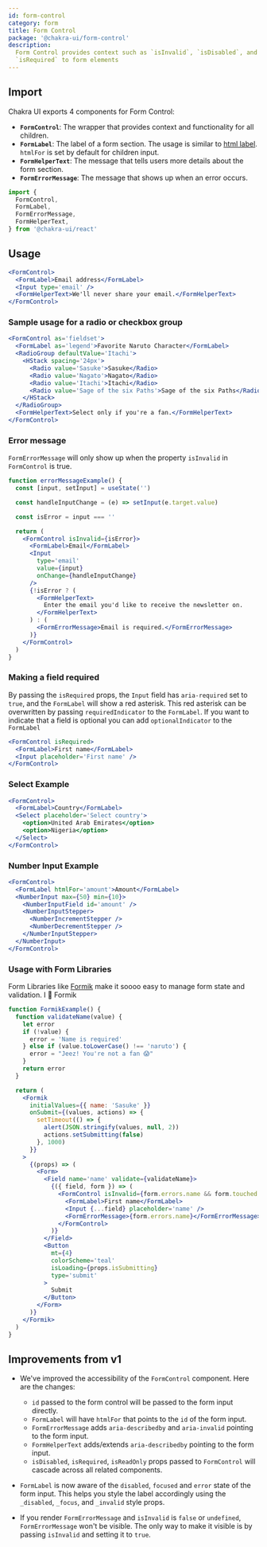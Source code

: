 ```yaml
---
id: form-control
category: form
title: Form Control
package: '@chakra-ui/form-control'
description:
  Form Control provides context such as `isInvalid`, `isDisabled`, and
  `isRequired` to form elements
---
```


## Import

Chakra UI exports 4 components for Form Control:

- **`FormControl`**: The wrapper that provides context and functionality for all
  children.
- **`FormLabel`**: The label of a form section. The usage is similar to
  [html label](https://developer.mozilla.org/en-US/docs/Web/HTML/Element/label).
  `htmlFor` is set by default for children input.
- **`FormHelperText`**: The message that tells users more details about the form
  section.
- **`FormErrorMessage`**: The message that shows up when an error occurs.

```js
import {
  FormControl,
  FormLabel,
  FormErrorMessage,
  FormHelperText,
} from '@chakra-ui/react'
```

## Usage

```jsx
<FormControl>
  <FormLabel>Email address</FormLabel>
  <Input type='email' />
  <FormHelperText>We'll never share your email.</FormHelperText>
</FormControl>
```

### Sample usage for a radio or checkbox group

```jsx
<FormControl as='fieldset'>
  <FormLabel as='legend'>Favorite Naruto Character</FormLabel>
  <RadioGroup defaultValue='Itachi'>
    <HStack spacing='24px'>
      <Radio value='Sasuke'>Sasuke</Radio>
      <Radio value='Nagato'>Nagato</Radio>
      <Radio value='Itachi'>Itachi</Radio>
      <Radio value='Sage of the six Paths'>Sage of the six Paths</Radio>
    </HStack>
  </RadioGroup>
  <FormHelperText>Select only if you're a fan.</FormHelperText>
</FormControl>
```

### Error message

`FormErrorMessage` will only show up when the property `isInvalid` in
`FormControl` is true.

```jsx
function errorMessageExample() {
  const [input, setInput] = useState('')

  const handleInputChange = (e) => setInput(e.target.value)

  const isError = input === ''

  return (
    <FormControl isInvalid={isError}>
      <FormLabel>Email</FormLabel>
      <Input
        type='email'
        value={input}
        onChange={handleInputChange}
      />
      {!isError ? (
        <FormHelperText>
          Enter the email you'd like to receive the newsletter on.
        </FormHelperText>
      ) : (
        <FormErrorMessage>Email is required.</FormErrorMessage>
      )}
    </FormControl>
  )
}
```

### Making a field required

By passing the `isRequired` props, the `Input` field has `aria-required` set to
`true`, and the `FormLabel` will show a red asterisk. This red asterisk can be
overwritten by passing `requiredIndicator` to the `FormLabel`. If you want to
indicate that a field is optional you can add `optionalIndicator` to the
`FormLabel`

```jsx
<FormControl isRequired>
  <FormLabel>First name</FormLabel>
  <Input placeholder='First name' />
</FormControl>
```

### Select Example

```jsx
<FormControl>
  <FormLabel>Country</FormLabel>
  <Select placeholder='Select country'>
    <option>United Arab Emirates</option>
    <option>Nigeria</option>
  </Select>
</FormControl>
```

### Number Input Example

```jsx
<FormControl>
  <FormLabel htmlFor='amount'>Amount</FormLabel>
  <NumberInput max={50} min={10}>
    <NumberInputField id='amount' />
    <NumberInputStepper>
      <NumberIncrementStepper />
      <NumberDecrementStepper />
    </NumberInputStepper>
  </NumberInput>
</FormControl>
```

### Usage with Form Libraries

Form Libraries like [Formik](https://jaredpalmer.com/formik/) make it soooo easy
to manage form state and validation. I 💖 Formik

```jsx
function FormikExample() {
  function validateName(value) {
    let error
    if (!value) {
      error = 'Name is required'
    } else if (value.toLowerCase() !== 'naruto') {
      error = "Jeez! You're not a fan 😱"
    }
    return error
  }

  return (
    <Formik
      initialValues={{ name: 'Sasuke' }}
      onSubmit={(values, actions) => {
        setTimeout(() => {
          alert(JSON.stringify(values, null, 2))
          actions.setSubmitting(false)
        }, 1000)
      }}
    >
      {(props) => (
        <Form>
          <Field name='name' validate={validateName}>
            {({ field, form }) => (
              <FormControl isInvalid={form.errors.name && form.touched.name}>
                <FormLabel>First name</FormLabel>
                <Input {...field} placeholder='name' />
                <FormErrorMessage>{form.errors.name}</FormErrorMessage>
              </FormControl>
            )}
          </Field>
          <Button
            mt={4}
            colorScheme='teal'
            isLoading={props.isSubmitting}
            type='submit'
          >
            Submit
          </Button>
        </Form>
      )}
    </Formik>
  )
}
```

## Improvements from v1

- We've improved the accessibility of the `FormControl` component. Here are the
  changes:

  - `id` passed to the form control will be passed to the form input directly.
  - `FormLabel` will have `htmlFor` that points to the `id` of the form input.
  - `FormErrorMessage` adds `aria-describedby` and `aria-invalid` pointing to
    the form input.
  - `FormHelperText` adds/extends `aria-describedby` pointing to the form input.
  - `isDisabled`, `isRequired`, `isReadOnly` props passed to `FormControl` will
    cascade across all related components.

- `FormLabel` is now aware of the `disabled`, `focused` and `error` state of the
  form input. This helps you style the label accordingly using the `_disabled`,
  `_focus`, and `_invalid` style props.

- If you render `FormErrorMessage` and `isInvalid` is `false` or `undefined`,
  `FormErrorMessage` won't be visible. The only way to make it visible is by
  passing `isInvalid` and setting it to `true`.
